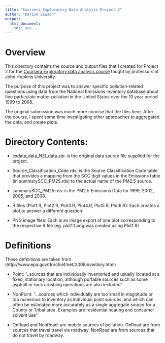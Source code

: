 ```yaml
---
title: "Coursera Exploratory Data Analysis Project 2"
author: "Darion Lawson"
output:
  html_document:
    toc: yes
---
```


# Overview

This directory contains the source and output files that I created for Project 2 for the [Coursera Exploratory data analysis course](https://www.coursera.org/course/exdata) taught by professors at John Hopkins University.

The purpose of this project was to answer specific pollution-related questions using data from the National Emissions Inventory database about fine particulate matter pollution in the United States over the 10 year period 1999 to 2008.

The original submission was much more concise that the files here. After the course, I spent some time investigating other approaches to aggregated the data, and create plots.

# Directory Contents:

* exdata_data_NEI_data.zip: is the original data source file supplied for the project.

* Source_Classification_Code.rds: is the Source Classification Code table that provides a mapping from the SCC digit values in the Emissions table (in summarySCC_PM25.rds) to the actual name of the PM2.5 source.

* summarySCC_PM25.rds: is the PM2.5 Emissions Data for 1999, 2002, 2005, and 2008.

* R files (Plot1.R, Plot2.R, Plot3.R, Plot4.R, Plot5.R, Plot6.R): Each creates a plot to answer a different question.

* PNG image files: Each is an image export of one plot corresponding to the respective R file (eg. plot1.1.png was created using Plot1.R)

# Definitions
These definitions are taken from (http://www.epa.gov/ttn/chief/net/2008inventory.html)

* Point: "..sources that are individually inventoried and usually located at a fixed, stationary location, although portable sources such as some asphalt or rock crushing operations are also included"

* NonPoint: "...sources which individually are too small in magnitude or too numerous to inventory as individual point sources, and which can often be estimated more accurately as a single aggregate source for a County or Tribal area. Examples are residential heating and consumer solvent use"

* OnRoad and NonRoad: are mobile sources of pollution. OnRoad are from sources that travel  travel via roadway. NonRoad are from sources that do not travel by roadway.
